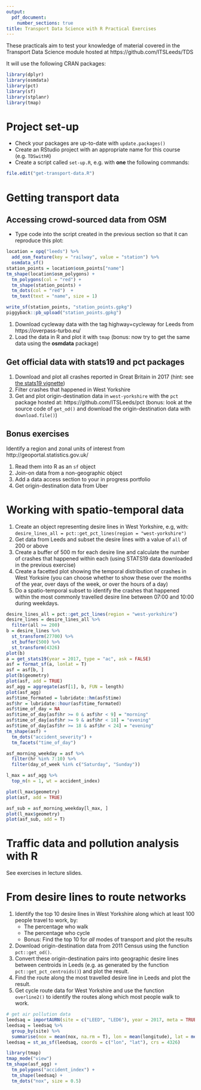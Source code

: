 ```yaml
---
output:
  pdf_document:
    number_sections: true
title: Transport Data Science with R Practical Exercises
---
```


These practicals aim to test your knowledge of material covered in the Transport Data Science module hosted at https://github.com/ITSLeeds/TDS

It will use the following CRAN packages:

```r
library(dplyr)
library(osmdata)
library(pct)
library(sf)
library(stplanr)
library(tmap)
```

# Project set-up

- Check your packages are up-to-date with `update.packages()`
- Create an RStudio project with an appropriate name for this course (e.g. `TDSwithR`)
- Create a script called `set-up.R`, e.g. with **one** the following commands:

```r
file.edit("get-transport-data.R") 
```

# Getting transport data

## Accessing crowd-sourced data from OSM

- Type code into the script created in the previous section so that it can reproduce this plot: 

```r
location = opq("leeds") %>% 
  add_osm_feature(key = "railway", value = "station") %>% 
  osmdata_sf()
station_points = location$osm_points["name"]
tm_shape(location$osm_polygons) +
  tm_polygons(col = "red") +
  tm_shape(station_points) +
  tm_dots(col = "red")  +
  tm_text(text = "name", size = 1) 
```

```r
write_sf(station_points, "station_points.gpkg")
piggyback::pb_upload("station_points.gpkg")
```

1. Download cycleway data with the tag highway=cycleway for Leeds from https://overpass-turbo.eu/
1. Load the data in R and plot it with `tmap` (bonus: now try to get the same data using the **osmdata** package)


## Get official data with stats19 and pct packages

1. Download and plot all crashes reported in Great Britain in 2017 (hint: see [the stats19 vignette](https://cran.r-project.org/web/packages/stats19/vignettes/stats19.html))
1. Filter crashes that happened in West Yorkshire
1. Get and plot origin-destination data in `west-yorkshire` with the `pct` package hosted at: https://github.com/ITSLeeds/pct (bonus: look at the source code of `get_od()` and download the origin-destination data with `download.file()`)

## Bonus exercises

Identify a region and zonal units of interest from http://geoportal.statistics.gov.uk/

1. Read them into R as an `sf` object
1. Join-on data from a non-geographic object
1. Add a data access section to your in progress portfolio
1. Get origin-destination data from Uber

# Working with spatio-temporal data 

1. Create an object representing desire lines in West Yorkshire, e.g, with: `desire_lines_all = pct::get_pct_lines(region = "west-yorkshire")`
1. Get data from Leeds and subset the desire lines with a value of `all` of 200 or above
1. Create a buffer of 500 m for each desire line and calculate the number of crashes that happened within each (using STATS19 data downloaded in the previous exercise)
1. Create a facetted plot showing the temporal distribution of crashes in West Yorksire (you can choose whether to show these over the months of the year, over days of the week, or over the hours of a day)
1. Do a spatio-temporal subset to identify the crashes that happened within the most commonly travelled desire line between 07:00 and 10:00 during weekdays.

```r
desire_lines_all = pct::get_pct_lines(region = "west-yorkshire")
desire_lines = desire_lines_all %>% 
  filter(all >= 200)
b = desire_lines %>% 
  st_transform(27700) %>% 
  st_buffer(500) %>% 
  st_transform(4326)
plot(b)
a = get_stats19(year = 2017, type = "ac", ask = FALSE)
asf = format_sf(a, lonlat = T)
asf = asf[b, ]
plot(b$geometry)
plot(asf, add = TRUE)
asf_agg = aggregate(asf[1], b, FUN = length)
plot(asf_agg)
asf$time_formated = lubridate::hm(asf$time)
asf$hr = lubridate::hour(asf$time_formated)
asf$time_of_day = NA
asf$time_of_day[asf$hr >= 0 & asf$hr < 9] = "morning"
asf$time_of_day[asf$hr >= 9 & asf$hr < 18] = "evening"
asf$time_of_day[asf$hr >= 18 & asf$hr < 24] = "evening"
tm_shape(asf) +
  tm_dots("accident_severity") +
  tm_facets("time_of_day")

asf_morning_weekday = asf %>% 
  filter(hr %in% 7:10) %>% 
  filter(day_of_week %in% c("Saturday", "Sunday"))

l_max = asf_agg %>% 
  top_n(n = 1, wt = accident_index)

plot(l_max$geometry)
plot(asf, add = TRUE)

asf_sub = asf_morning_weekday[l_max, ]
plot(l_max$geometry)
plot(asf_sub, add = T)
```

# Traffic data and pollution analysis with R  

See exercises in lecture slides.

# From desire lines to route networks 

1. Identify the top 10 desire lines in West Yorkshire along which at least 100 people travel to work, by:
    - The percentage who walk
    - The percentage who cycle
    - Bonus: Find the top 10 for *all* modes of transport and plot the results
1. Download origin-destination data from 2011 Census using the function `pct::get_od()`.
1. Convert these origin-destination pairs into geographic desire lines between centroids in Leeds (e.g. as generated by the function `pct::get_pct_centroids()`) and plot the result.
1. Find the route along the most travelled desire line in Leeds and plot the result.
1. Get cycle route data for West Yorkshire and use the function `overline2()` to identify the routes along which most people walk to work.


```r
# get air pollution data
leedsaq = importAURN(site = c("LEED", "LED6"), year = 2017, meta = TRUE)
leedsaq = leedsaq %>% 
  group_by(site) %>% 
  summarise(nox = mean(nox, na.rm = T), lon = mean(longitude), lat = mean(latitude))
leedsaq = st_as_sf(leedsaq, coords = c("lon", "lat"), crs = 4326)
```

```r
library(tmap)
tmap_mode("view")
tm_shape(asf_agg) +
  tm_polygons("accident_index") +
  tm_shape(leedsaq) +
  tm_dots("nox", size = 0.5)
```


